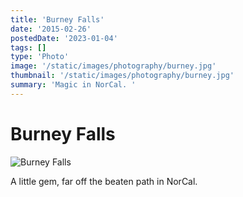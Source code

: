 ```yaml
---
title: 'Burney Falls'
date: '2015-02-26'
postedDate: '2023-01-04'
tags: []
type: 'Photo'
image: '/static/images/photography/burney.jpg'
thumbnail: '/static/images/photography/burney.jpg'
summary: 'Magic in NorCal. '
---
```


# Burney Falls

![Burney Falls](/static/images/photography/burney.jpg)

A little gem, far off the beaten path in NorCal.
